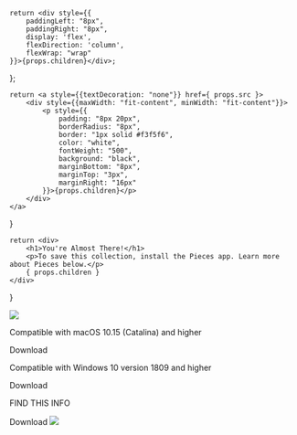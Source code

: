     return <div style={{
        paddingLeft: "8px",
        paddingRight: "8px",
        display: 'flex',
        flexDirection: 'column',
        flexWrap: "wrap"
    }}>{props.children}</div>;
};

    return <a style={{textDecoration: "none"}} href={ props.src }>
        <div style={{maxWidth: "fit-content", minWidth: "fit-content"}}>
            <p style={{
                padding: "8px 20px",
                borderRadius: "8px",
                border: "1px solid #f3f5f6",
                color: "white",
                fontWeight: "500",
                background: "black",
                marginBottom: "8px",
                marginTop: "3px",
                marginRight: "16px"
            }}>{props.children}</p>
        </div>
    </a>
}

    return <div>
        <h1>You're Almost There!</h1>
        <p>To save this collection, install the Pieces app. Learn more about Pieces below.</p>
        { props.children }
    </div>
}


<FlexColumn>
    <img style={{ maxWidth: "50%" }} src={"/assets/headers/light/collections_header_need_install.png"} />
    <DownloadPieces>
        <Tabs
            values={[
                { label: 'MacOS', value: 'macos' },
                { label: 'Windows', value: 'windows' },
                {label: 'Linux', value: 'linux' }
            ]}
        >
            <TabItem value="macos">
                <p>Compatible with macOS 10.15 (Catalina) and higher</p>
                <InstallButton src="https://builds.pieces.app/stages/production/macos_packaging/pkg/download">Download</InstallButton>
            </TabItem>
            <TabItem value="windows">
                <p>Compatible with Windows 10 version 1809 and higher</p>
                <InstallButton src="https://builds.pieces.app/stages/production/macos_packaging/pkg/download">Download</InstallButton>
            </TabItem>
            <TabItem value="linux">
                <p>FIND THIS INFO </p>
                <InstallButton src="#">Download</InstallButton>
            </TabItem>
        </Tabs>
    </DownloadPieces>
    <Image src={"/assets/headers/light/collections_header_need_install.png"} />
</FlexColumn>